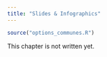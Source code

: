 ```yaml
---
title: "Slides & Infographics"
---
```


```r
source("options_communes.R")
```


<div class="important">
This chapter is not written yet.
</div>